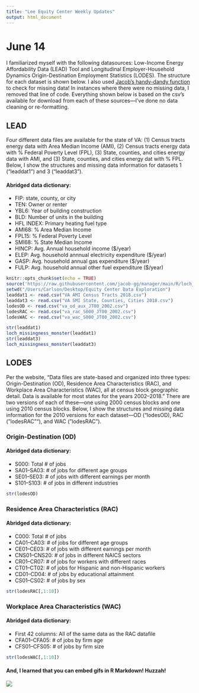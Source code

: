 ```yaml
---
title: "Lee Equity Center Weekly Updates"
output: html_document
---
```


# June 14

I familiarized myself with the following datasources: Low-Income Energy Affordability Data (LEAD) Tool and Longitudinal Employer-Household Dynamics Origin-Destination Employment Statistics (LODES). The structure for each dataset is shown below. I also used [Jacob's handy-dandy function](https://github.com/jacob-gg/manager) to check for missing data! In instances where there were no missing data, I removed that line of code. Everything shown below is based on the csv's available for download from each of these sources---I've done no data cleaning or re-formatting.

## LEAD
Four different data files are available for the state of VA: (1) Census tracts energy data with Area Median Income (AMI), (2) Census tracts energy data with % Federal Poverty Level (FPL), (3) State, counties, and cities energy data with AMI, and (3) State, counties, and cities energy dat with % FPL. Below, I show the structures and missing data information for datasets 1 ("leaddat1") and 3 ("leaddat3"). 

#### Abridged data dictionary:
* FIP: state, county, or city
* TEN: Owner or renter
* YBL6: Year of building construction
* BLD: Number of units in the building
* HFL INDEX: Primary heating fuel type
* AMI68: % Area Median Income
* FPL15: % Federal Poverty Level
* SMI68: % State Median Income 
* HINCP: Avg. Annual household income ($/year)
* ELEP: Avg. household annnual electricity expenditure ($/year)
* GASP: Avg. household annual gas expenditure ($/year)
* FULP: Avg. household annual other fuel expenditure ($/year)

```r
knitr::opts_chunk$set(echo = TRUE)
source('https://raw.githubusercontent.com/jacob-gg/manager/main/R/loch_missingness_monster.R')
setwd("/Users/Carlson/Desktop/Equity Center Data Exploration")
leaddat1 <- read.csv("VA AMI Census Tracts 2018.csv")
leaddat3 <- read.csv("VA SMI State, Counties, Cities 2018.csv")
lodesOD <- read.csv("va_od_aux_JT00_2002.csv")
lodesRAC <- read.csv("va_rac_S000_JT00_2002.csv")
lodesWAC <- read.csv("va_wac_S000_JT00_2002.csv")
```

``` r
str(leaddat1)
loch_missingness_monster(leaddat1)
str(leaddat3)
loch_missingness_monster(leaddat3)
```

## LODES
Per the website, "Data files are state-based and organized into three types: Origin-Destination (OD), Residence Area Characteristics (RAC), and Workplace Area Characteristics (WAC), all at census block geographic detail. Data is available for most states for the years 2002–2018." There are two versions of each of these---one using 2000 census blocks and one using 2010 census blocks. Below, I show the structures and missing data information for the 2010 versions for each dataset---OD ("lodesOD), RAC ("lodesRAC""), and WAC ("lodesRAC").

### Origin-Destination (OD)
#### Abridged data dictionary:
* S000: Total # of jobs
* SA01--SA03: # of jobs for different age groups
* SE01--SE03: # of jobs with different earnings per month
* S101--S103: # of jobs in different industries 

``` r
str(lodesOD)
```

### Residence Area Characteristics (RAC)
#### Abridged data dictionary:
* C000: Total # of jobs
* CA01--CA03: # of jobs for different age groups
* CE01--CE03: # of jobs with different earnings per month
* CNS01--CNS20: # of jobs in different NAICS sectors
* CR01--CR07: # of jobs for workers with different races
* CT01--CT02: # of jobs for Hispanic and non-Hispanic workers
* CD01--CD04: # of jobs by educational attainment
* CS01--CS02: # of jobs by sex

``` r
str(lodesRAC[,1:10])
```

### Workplace Area Characteristics (WAC)
#### Abridged data dictionary:
* First 42 columns: All of the same data as the RAC datafile
* CFA01--CFA05: # of jobs by firm age
* CFS01--CFS05: # of jobs by firm size 

``` r
str(lodesWAC[,1:10])
```

#### And, I learned that you can embed gifs in R Markdown! Huzzah! 
![](https://media.giphy.com/media/PLHdpauwfN2MvHcHxL/giphy.gif)




